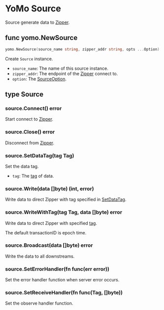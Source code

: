 # YoMo Source

Source generate data to [Zipper][zipper].

## func yomo.NewSource

```go
yomo.NewSource(source_name string, zipper_addr string, opts ...Option) Source
```

Create `Source` instance.

- `source_name`: The name of this source instance.
- `zipper_addr`: The endpoint of the [Zipper][zipper] connect to.
- `option`: The [SourceOption][sourceOption].

## type Source

### source.Connect() error

Start connect to [Zipper][zipper].

### source.Close() error

Disconnect from [Zipper][zipper].

### source.SetDataTag(tag Tag)

Set the data tag.

- `tag`: The [tag][tag] of data.

### source.Write(data []byte) (int, error)

Write data to direct Zipper with tag specified in [SetDataTag](#sourcesetdatatagtag-frametag).

### source.WriteWithTag(tag Tag, data []byte) error

Write data to direct Zipper with specified [tag][tag].

The default transactionID is epoch time.

### source.Broadcast(data []byte) error

Write the data to all downstreams.

### source.SetErrorHandler(fn func(err error))

Set the error handler function when server error occurs.

### source.SetReceiveHandler(fn func(Tag, []byte))

Set the observe handler function.

[zipper]: ./zipper
[sourceOption]: ./source_option
[tag]: ./tag